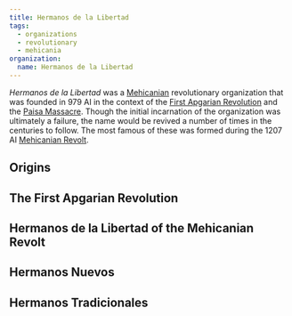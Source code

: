 ```yaml
---
title: Hermanos de la Libertad
tags:
  - organizations
  - revolutionary
  - mehicania
organization:
  name: Hermanos de la Libertad
---
```


<Stub />

_Hermanos de la Libertad_ was a [Mehicanian](/world/locations/mehicania)
revolutionary organization that was founded in 979 AI in the context of the
[First Apgarian Revolution](/world/events/first-apgarian-revolution) and the
[Paisa Massacre](/world/events/paisa-massacre). Though the initial incarnation
of the organization was ultimately a failure, the name would be revived a number
of times in the centuries to follow. The most famous of these was formed during
the 1207 AI [Mehicanian Revolt](/world/events/mehicanian-revolt).

## Origins

## The First Apgarian Revolution

## Hermanos de la Libertad of the Mehicanian Revolt

## Hermanos Nuevos

## Hermanos Tradicionales
